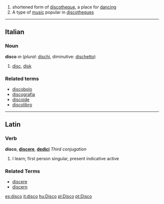 {{engnoun}}
# shortened form of [[discotheque]], a place for [[dancing]]
# A type of [[music]] popular in [[discotheque]]s

----

==Italian==
===Noun===
'''disco''' ''m'' (''plural'': [[dischi]], diminutive: [[dischetto]])

# [[disc]], [[disk]]

===Related terms===
*[[discobolo]]
*[[discografia]]
*[[discoide]]
*[[discolibro]]

----

==Latin==
===Verb===
'''disco''', '''[[discere]]''', '''[[dedici]]'''  ''Third conjugation''

# I learn; first person singular, present indicative active

===Related Terms===
*[[discere]]
*[[discern]]

[[es:disco]]
[[it:disco]]
[[hu:Disco]]
[[pl:Disco]]
[[pt:Disco]]